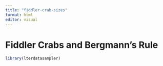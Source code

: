 ```yaml
---
title: "fiddler-crab-sizes"
format: html
editor: visual
---
```


# Fiddler Crabs and Bergmann's Rule

```r
library(lterdatasampler)
```
